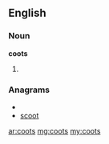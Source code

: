 ==English==

===Noun===
'''coots'''

# {{plural of|[[coot]]}}

===Anagrams===
* {{alphagram|coost}}
* [[scoot#English|scoot]]

[[ar:coots]]
[[mg:coots]]
[[my:coots]]